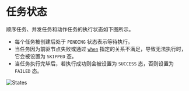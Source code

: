 # 任务状态

顺序任务、并发任务和动作任务的执行状态如下图所示。

* 每个任务被创建后处于 `PENDING` 状态表示等待执行。
* 当任务因为前驱节点失败或通过 [`when`](/tasks/order) 指定的关系不满足，导致无法执行时，它会被设置为 `SKIPPED` 态。
* 当任务执行完毕后，若执行成功则会被设置为 `SUCCESS` 态，否则设置为 `FAILED` 态。

![States](/states.png)
